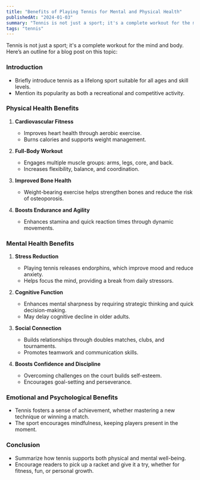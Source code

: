 ```yaml
---
title: "Benefits of Playing Tennis for Mental and Physical Health"
publishedAt: "2024-01-03"
summary: "Tennis is not just a sport; it's a complete workout for the mind and body. Here’s an outline for a blog post on this topic:"
tags: "tennis"
---
```



Tennis is not just a sport; it's a complete workout for the mind and body. Here’s an outline for a blog post on this topic:  


### **Introduction**  
- Briefly introduce tennis as a lifelong sport suitable for all ages and skill levels.  
- Mention its popularity as both a recreational and competitive activity.  

### **Physical Health Benefits**  
1. **Cardiovascular Fitness**  
   - Improves heart health through aerobic exercise.  
   - Burns calories and supports weight management.  

2. **Full-Body Workout**  
   - Engages multiple muscle groups: arms, legs, core, and back.  
   - Increases flexibility, balance, and coordination.  

3. **Improved Bone Health**  
   - Weight-bearing exercise helps strengthen bones and reduce the risk of osteoporosis.  

4. **Boosts Endurance and Agility**  
   - Enhances stamina and quick reaction times through dynamic movements.  

### **Mental Health Benefits**  
1. **Stress Reduction**  
   - Playing tennis releases endorphins, which improve mood and reduce anxiety.  
   - Helps focus the mind, providing a break from daily stressors.  

2. **Cognitive Function**  
   - Enhances mental sharpness by requiring strategic thinking and quick decision-making.  
   - May delay cognitive decline in older adults.  

3. **Social Connection**  
   - Builds relationships through doubles matches, clubs, and tournaments.  
   - Promotes teamwork and communication skills.  

4. **Boosts Confidence and Discipline**  
   - Overcoming challenges on the court builds self-esteem.  
   - Encourages goal-setting and perseverance.  

### **Emotional and Psychological Benefits**  
- Tennis fosters a sense of achievement, whether mastering a new technique or winning a match.  
- The sport encourages mindfulness, keeping players present in the moment.  

### **Conclusion**  
- Summarize how tennis supports both physical and mental well-being.  
- Encourage readers to pick up a racket and give it a try, whether for fitness, fun, or personal growth.  

